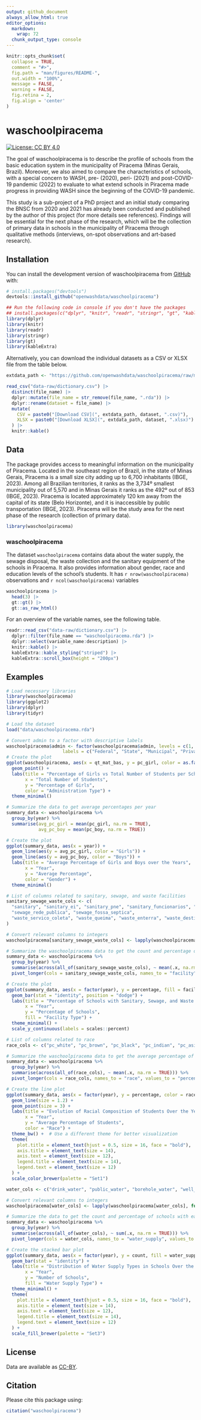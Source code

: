```yaml
---
output: github_document
always_allow_html: true
editor_options: 
  markdown: 
    wrap: 72
  chunk_output_type: console
---
```


<!-- README.md is generated from README.Rmd. Please edit that file -->

```r
knitr::opts_chunk$set(
  collapse = TRUE,
  comment = "#>",
  fig.path = "man/figures/README-",
  out.width = "100%",
  message = FALSE,
  warning = FALSE,
  fig.retina = 2,
  fig.align = 'center'
)
```

# waschoolpiracema

<!-- badges: start -->

[![License: CC BY
4.0](https://img.shields.io/badge/License-CC_BY_4.0-lightgrey.svg)](https://creativecommons.org/licenses/by/4.0/)

<!-- badges: end -->

The goal of waschoolpiracema is to describe the profile of schools from the basic education system in the municipality of Piracema (Minas Gerais, Brazil). Moreover, we also aimed to compare the characteristics of schools, with a special concern to WASH, pre- (2020), peri- (2021) and post-COVID-19 pandemic (2022) to evaluate to what extend schools in Piracema made progress in providing WASH since the beginning of the COVID-19 pandemic.

This study is a sub-project of a PhD project and an initial study comparing the BNSC from 2020 and 2021 has already been conducted and published by the author of this project (for more details see references). Findings will be essential for the next phase of the research, which will be the collection of primary data in schools in the municipality of Piracema through qualitative methods (interviews, on-spot observations and art-based research).

## Installation

You can install the development version of waschoolpiracema from
[GitHub](https://github.com/) with:

``` r
# install.packages("devtools")
devtools::install_github("openwashdata/waschoolpiracema")
```

```r
## Run the following code in console if you don't have the packages
## install.packages(c("dplyr", "knitr", "readr", "stringr", "gt", "kableExtra"))
library(dplyr)
library(knitr)
library(readr)
library(stringr)
library(gt)
library(kableExtra)
```

Alternatively, you can download the individual datasets as a CSV or XLSX
file from the table below.

```r

extdata_path <- "https://github.com/openwashdata/waschoolpiracema/raw/main/inst/extdata/"

read_csv("data-raw/dictionary.csv") |> 
  distinct(file_name) |> 
  dplyr::mutate(file_name = str_remove(file_name, ".rda")) |> 
  dplyr::rename(dataset = file_name) |> 
  mutate(
    CSV = paste0("[Download CSV](", extdata_path, dataset, ".csv)"),
    XLSX = paste0("[Download XLSX](", extdata_path, dataset, ".xlsx)")
  ) |> 
  knitr::kable()

```

## Data

The package provides access to meaningful information on the municipality of Piracema. Located in the southeast region of Brazil, in the state of Minas Gerais, Piracema is a small size city adding up to 6,700 inhabitants (IBGE, 2023). Among all Brazilian territories, it ranks as the 3,734º smallest municipality out of 5,570 and in Minas Gerais it ranks as the 492º out of 853 (IBGE, 2023). Piracema is located approximately 120 km away from the capital of its state (Belo Horizonte), and it is inaccessible by public transportation (IBGE, 2023). Piracema will be the study area for the next phase of the research (collection of primary data).

```r
library(waschoolpiracema)
```

### waschoolpiracema

The dataset `waschoolpiracema` contains data about the water supply, the sewage disposal, the waste collection and the sanitary equipment of the schools in Piracema. It also provides information about gender, race and education levels of the school's students.
It has `r nrow(waschoolpiracema)` observations and `r ncol(waschoolpiracema)` variables

```r
waschoolpiracema |> 
  head(3) |> 
  gt::gt() |>
  gt::as_raw_html()
```

For an overview of the variable names, see the following table.

```r
readr::read_csv("data-raw/dictionary.csv") |>
  dplyr::filter(file_name == "waschoolpiracema.rda") |>
  dplyr::select(variable_name:description) |> 
  knitr::kable() |> 
  kableExtra::kable_styling("striped") |> 
  kableExtra::scroll_box(height = "200px")
```


## Examples

```r
# Load necessary libraries
library(waschoolpiracema)
library(ggplot2)
library(dplyr)
library(tidyr)

# Load the dataset
load("data/waschoolpiracema.rda")

# Convert admin to a factor with descriptive labels
waschoolpiracema$admin <- factor(waschoolpiracema$admin, levels = c(1, 2, 3, 4),
                     labels = c("Federal", "State", "Municipal", "Private"))
# Create the plot
ggplot(waschoolpiracema, aes(x = qt_mat_bas, y = pc_girl, color = as.factor(admin))) +
  geom_point() +
  labs(title = "Percentage of Girls vs Total Number of Students per School",
       x = "Total Number of Students",
       y = "Percentage of Girls",
       color = "Administration Type") +
  theme_minimal()

```

```r
# Summarize the data to get average percentages per year
summary_data <- waschoolpiracema %>%
  group_by(year) %>%
  summarise(avg_pc_girl = mean(pc_girl, na.rm = TRUE),
            avg_pc_boy = mean(pc_boy, na.rm = TRUE))

# Create the plot
ggplot(summary_data, aes(x = year)) +
  geom_line(aes(y = avg_pc_girl, color = "Girls")) +
  geom_line(aes(y = avg_pc_boy, color = "Boys")) +
  labs(title = "Average Percentage of Girls and Boys over the Years",
       x = "Year",
       y = "Average Percentage",
       color = "Gender") +
  theme_minimal()
```

```r
# List of columns related to sanitary, sewage, and waste facilities
sanitary_sewage_waste_cols <- c(
  "sanitary", "sanitary_ei", "sanitary_pne", "sanitary_funcionarios", "sanitary_chuveiro",
  "sewage_rede_publica", "sewage_fossa_septica",
  "waste_servico_coleta", "waste_queima", "waste_enterra", "waste_destino_final_publico", "waste_descarta_outra_area"
)

# Convert relevant columns to integers
waschoolpiracema[sanitary_sewage_waste_cols] <- lapply(waschoolpiracema[sanitary_sewage_waste_cols], function(x) as.integer(as.character(x)))

# Summarize the waschoolpiracema data to get the count and percentage of schools with facilities per year
summary_data <- waschoolpiracema %>%
  group_by(year) %>%
  summarise(across(all_of(sanitary_sewage_waste_cols), ~ mean(.x, na.rm = TRUE))) %>%
  pivot_longer(cols = sanitary_sewage_waste_cols, names_to = "facility", values_to = "percentage")

# Create the plot
ggplot(summary_data, aes(x = factor(year), y = percentage, fill = facility)) +
  geom_bar(stat = "identity", position = "dodge") +
  labs(title = "Percentage of Schools with Sanitary, Sewage, and Waste Facilities by Year",
       x = "Year",
       y = "Percentage of Schools",
       fill = "Facility Type") +
  theme_minimal() +
  scale_y_continuous(labels = scales::percent)
```

```r
# List of columns related to race
race_cols <- c("pc_white", "pc_brown", "pc_black", "pc_indian", "pc_asian", "pc_nd")

# Summarize the waschoolpiracema data to get the average percentage of students per race per year
summary_data <- waschoolpiracema %>%
  group_by(year) %>%
  summarise(across(all_of(race_cols), ~ mean(.x, na.rm = TRUE))) %>%
  pivot_longer(cols = race_cols, names_to = "race", values_to = "percentage")

# Create the line plot
ggplot(summary_data, aes(x = factor(year), y = percentage, color = race, group = race)) +
  geom_line(size = 1.2) +
  geom_point(size = 3) +
  labs(title = "Evolution of Racial Composition of Students Over the Years",
       x = "Year",
       y = "Average Percentage of Students",
       color = "Race") +
  theme_bw() +  # Use a different theme for better visualization
  theme(
    plot.title = element_text(hjust = 0.5, size = 16, face = "bold"),
    axis.title = element_text(size = 14),
    axis.text = element_text(size = 12),
    legend.title = element_text(size = 14),
    legend.text = element_text(size = 12)
  ) +
  scale_color_brewer(palette = "Set1")

```

```r
water_cols <- c("drink_water", "public_water", "borehole_water", "well_water", "surface_water", "no_water")

# Convert relevant columns to integers
waschoolpiracema[water_cols] <- lapply(waschoolpiracema[water_cols], function(x) as.integer(as.character(x)))

# Summarize the data to get the count and percentage of schools with each type of water supply per year
summary_data <- waschoolpiracema %>%
  group_by(year) %>%
  summarise(across(all_of(water_cols), ~ sum(.x, na.rm = TRUE))) %>%
  pivot_longer(cols = water_cols, names_to = "water_supply", values_to = "count")

# Create the stacked bar plot
ggplot(summary_data, aes(x = factor(year), y = count, fill = water_supply)) +
  geom_bar(stat = "identity") +
  labs(title = "Distribution of Water Supply Types in Schools Over the Years",
       x = "Year",
       y = "Number of Schools",
       fill = "Water Supply Type") +
  theme_minimal() +
  theme(
    plot.title = element_text(hjust = 0.5, size = 16, face = "bold"),
    axis.title = element_text(size = 14),
    axis.text = element_text(size = 12),
    legend.title = element_text(size = 14),
    legend.text = element_text(size = 12)
  ) +
  scale_fill_brewer(palette = "Set3")


```
## License

Data are available as
[CC-BY](https://github.com/openwashdata/waschoolpiracema/blob/main/LICENSE.md).

## Citation

Please cite this package using:

```r
citation("waschoolpiracema")
```
